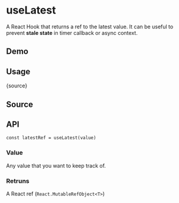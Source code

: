 # useLatest


<HooksType category="Lifecycle" lowLevel />

A React Hook that returns a ref to the latest value. It can be useful to prevent **stale state** in timer callback or async context.

## Demo


<App />

## Usage


<RawCode>{source}</RawCode>

## Source


<Source />

## API

```tsx
const latestRef = useLatest(value)
```

### Value

Any value that you want to keep track of.

### Retruns

A React ref (`React.MutableRefObject<T>`)
